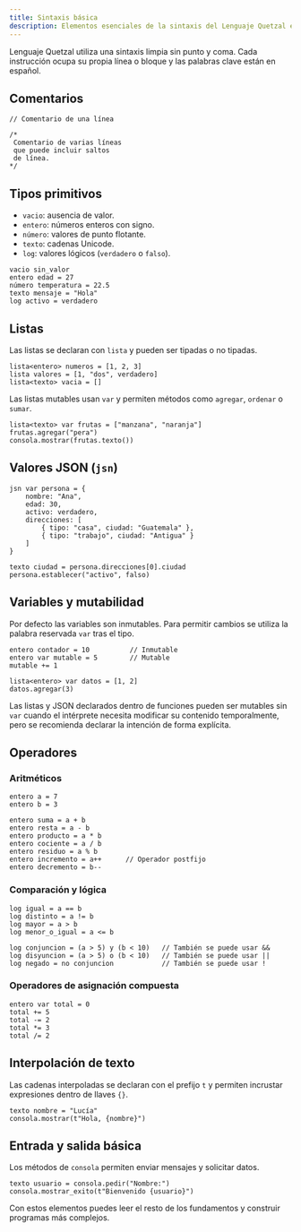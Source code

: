 ```yaml
---
title: Sintaxis básica
description: Elementos esenciales de la sintaxis del Lenguaje Quetzal en su versión v0.0.12.
---
```


Lenguaje Quetzal utiliza una sintaxis limpia sin punto y coma. Cada instrucción ocupa su propia línea o bloque y las palabras clave están en español.

## Comentarios

```qz
// Comentario de una línea

/*
 Comentario de varias líneas
 que puede incluir saltos
 de línea.
*/
```

## Tipos primitivos

- `vacio`: ausencia de valor.
- `entero`: números enteros con signo.
- `número`: valores de punto flotante.
- `texto`: cadenas Unicode.
- `log`: valores lógicos (`verdadero` o `falso`).

```qz
vacio sin_valor
entero edad = 27
número temperatura = 22.5
texto mensaje = "Hola"
log activo = verdadero
```

## Listas

Las listas se declaran con `lista` y pueden ser tipadas o no tipadas.

```qz
lista<entero> numeros = [1, 2, 3]
lista valores = [1, "dos", verdadero]
lista<texto> vacia = []
```

Las listas mutables usan `var` y permiten métodos como `agregar`, `ordenar` o `sumar`.

```qz
lista<texto> var frutas = ["manzana", "naranja"]
frutas.agregar("pera")
consola.mostrar(frutas.texto())
```

## Valores JSON (`jsn`)

```qz
jsn var persona = {
    nombre: "Ana",
    edad: 30,
    activo: verdadero,
    direcciones: [
        { tipo: "casa", ciudad: "Guatemala" },
        { tipo: "trabajo", ciudad: "Antigua" }
    ]
}

texto ciudad = persona.direcciones[0].ciudad
persona.establecer("activo", falso)
```

## Variables y mutabilidad

Por defecto las variables son inmutables. Para permitir cambios se utiliza la palabra reservada `var` tras el tipo.

```qz
entero contador = 10          // Inmutable
entero var mutable = 5        // Mutable
mutable += 1

lista<entero> var datos = [1, 2]
datos.agregar(3)
```

Las listas y JSON declarados dentro de funciones pueden ser mutables sin `var` cuando el intérprete necesita modificar su contenido temporalmente, pero se recomienda declarar la intención de forma explícita.

## Operadores

### Aritméticos

```qz
entero a = 7
entero b = 3

entero suma = a + b
entero resta = a - b
entero producto = a * b
entero cociente = a / b
entero residuo = a % b
entero incremento = a++      // Operador postfijo
entero decremento = b--
```

### Comparación y lógica

```qz
log igual = a == b
log distinto = a != b
log mayor = a > b
log menor_o_igual = a <= b

log conjuncion = (a > 5) y (b < 10)   // También se puede usar &&
log disyuncion = (a > 5) o (b < 10)   // También se puede usar ||
log negado = no conjuncion            // También se puede usar !
```

### Operadores de asignación compuesta

```qz
entero var total = 0
total += 5
total -= 2
total *= 3
total /= 2
```

## Interpolación de texto

Las cadenas interpoladas se declaran con el prefijo `t` y permiten incrustar expresiones dentro de llaves `{}`.

```qz
texto nombre = "Lucía"
consola.mostrar(t"Hola, {nombre}")
```

## Entrada y salida básica

Los métodos de `consola` permiten enviar mensajes y solicitar datos.

```qz
texto usuario = consola.pedir("Nombre:")
consola.mostrar_exito(t"Bienvenido {usuario}")
```

Con estos elementos puedes leer el resto de los fundamentos y construir programas más complejos.
